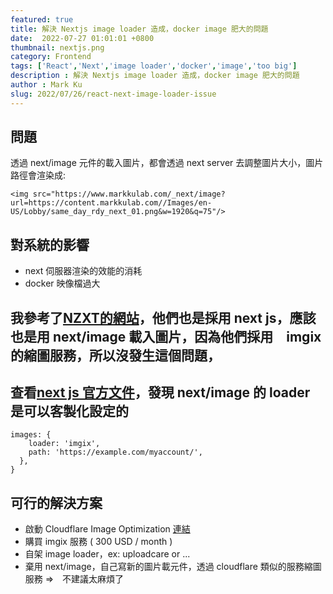 ```yaml
---
featured: true
title: 解決 Nextjs image loader 造成，docker image 肥大的問題
date:  2022-07-27 01:01:01 +0800
thumbnail: nextjs.png
category: Frontend
tags: ['React','Next','image loader','docker','image','too big']
description : 解決 Nextjs image loader 造成，docker image 肥大的問題
author : Mark Ku
slug: 2022/07/26/react-next-image-loader-issue
---
```


## 問題
透過 next/image 元件的載入圖片，都會透過 next server 去調整圖片大小，圖片路徑會渲染成:

```
<img src="https://www.markkulab.com/_next/image?url=https://content.markkulab.com//Images/en-US/Lobby/same_day_rdy_next_01.png&w=1920&q=75"/>
```

## 對系統的影響
* next 伺服器渲染的效能的消耗
* docker 映像檔過大

## 我參考了[NZXT的網站](https://nzxt.com/assets/cms)，他們也是採用 next js，應該也是用 next/image 載入圖片，因為他們採用　imgix 的縮圖服務，所以沒發生這個問題，

## 查看[next js 官方文件](https://nextjs.org/docs/api-reference/next/image#loader-configuration)，發現 next/image 的 loader 是可以客製化設定的

```
images: {
    loader: 'imgix',
    path: 'https://example.com/myaccount/',
  },
}
```

## 可行的解決方案
* 啟動 Cloudflare Image Optimization [連結](https://developers.cloudflare.com/images/image-resizing/integration-with-frameworks/)
* 購買 imgix 服務 ( 300 USD / month )
* 自架 image loader，ex: uploadcare or  ... 
* 棄用 next/image，自己寫新的圖片載元件，透過 cloudflare 類似的服務縮圖服務 =>　不建議太麻煩了